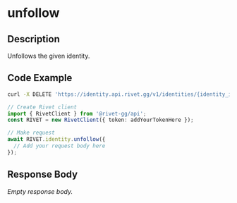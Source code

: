 

# unfollow

## Description

Unfollows the given identity.


## Code Example

<CodeGroup title='Request' tag='DELETE' label='https://identity.api.rivet.gg/v1/identities/{identity_id}/follow'>

```bash {{ title: 'cURL' }}
curl -X DELETE 'https://identity.api.rivet.gg/v1/identities/{identity_id}/follow'
```

```ts
// Create Rivet client
import { RivetClient } from '@rivet-gg/api';
const RIVET = new RivetClient({ token: addYourTokenHere });

// Make request
await RIVET.identity.unfollow({
  // Add your request body here
});
```

</CodeGroup>


## Response Body

_Empty response body._
